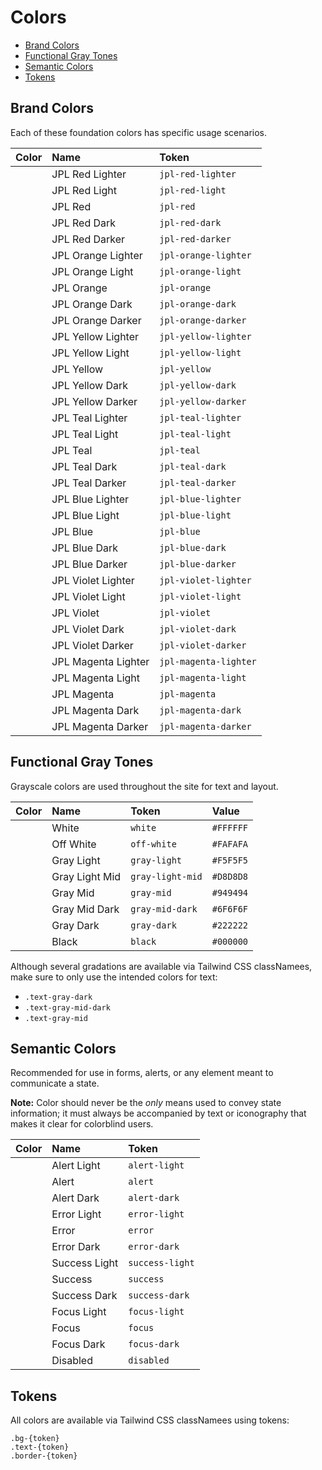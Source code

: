 
<Meta title="Foundation/Colors" />

# Colors

- [Brand Colors](#brand-colors)
- [Functional Gray Tones](#functional-gray-tones)
- [Semantic Colors](#semantic-colors)
- [Tokens](#tokens)

<span id="brand-colors"></span>

## Brand Colors

Each of these foundation colors has specific usage scenarios.

| Color                                              | Name                | Token                 |
| :------------------------------------------------- | :------------------ | :-------------------- |
| <div className="bg-jpl-red-lighter p-4"></div>     | JPL Red Lighter     | `jpl-red-lighter`     |
| <div className="bg-jpl-red-light p-4"></div>       | JPL Red Light       | `jpl-red-light`       |
| <div className="bg-jpl-red p-4"></div>             | JPL Red             | `jpl-red`             |
| <div className="bg-jpl-red-dark p-4"></div>        | JPL Red Dark        | `jpl-red-dark`        |
| <div className="bg-jpl-red-darker p-4"></div>      | JPL Red Darker      | `jpl-red-darker`      |
| <div className="bg-jpl-orange-lighter p-4"></div>  | JPL Orange Lighter  | `jpl-orange-lighter`  |
| <div className="bg-jpl-orange-light p-4"></div>    | JPL Orange Light    | `jpl-orange-light`    |
| <div className="bg-jpl-orange p-4"></div>          | JPL Orange          | `jpl-orange`          |
| <div className="bg-jpl-orange-dark p-4"></div>     | JPL Orange Dark     | `jpl-orange-dark`     |
| <div className="bg-jpl-orange-darker p-4"></div>   | JPL Orange Darker   | `jpl-orange-darker`   |
| <div className="bg-jpl-yellow-lighter p-4"></div>  | JPL Yellow Lighter  | `jpl-yellow-lighter`  |
| <div className="bg-jpl-yellow-light p-4"></div>    | JPL Yellow Light    | `jpl-yellow-light`    |
| <div className="bg-jpl-yellow p-4"></div>          | JPL Yellow          | `jpl-yellow`          |
| <div className="bg-jpl-yellow-dark p-4"></div>     | JPL Yellow Dark     | `jpl-yellow-dark`     |
| <div className="bg-jpl-yellow-darker p-4"></div>   | JPL Yellow Darker   | `jpl-yellow-darker`   |
| <div className="bg-jpl-teal-lighter p-4"></div>    | JPL Teal Lighter    | `jpl-teal-lighter`    |
| <div className="bg-jpl-teal-light p-4"></div>      | JPL Teal Light      | `jpl-teal-light`      |
| <div className="bg-jpl-teal p-4"></div>            | JPL Teal            | `jpl-teal`            |
| <div className="bg-jpl-teal-dark p-4"></div>       | JPL Teal Dark       | `jpl-teal-dark`       |
| <div className="bg-jpl-teal-darker p-4"></div>     | JPL Teal Darker     | `jpl-teal-darker`     |
| <div className="bg-jpl-blue-lighter p-4"></div>    | JPL Blue Lighter    | `jpl-blue-lighter`    |
| <div className="bg-jpl-blue-light p-4"></div>      | JPL Blue Light      | `jpl-blue-light`      |
| <div className="bg-jpl-blue p-4"></div>            | JPL Blue            | `jpl-blue`            |
| <div className="bg-jpl-blue-dark p-4"></div>       | JPL Blue Dark       | `jpl-blue-dark`       |
| <div className="bg-jpl-blue-darker p-4"></div>     | JPL Blue Darker     | `jpl-blue-darker`     |
| <div className="bg-jpl-violet-lighter p-4"></div>  | JPL Violet Lighter  | `jpl-violet-lighter`  |
| <div className="bg-jpl-violet-light p-4"></div>    | JPL Violet Light    | `jpl-violet-light`    |
| <div className="bg-jpl-violet p-4"></div>          | JPL Violet          | `jpl-violet`          |
| <div className="bg-jpl-violet-dark p-4"></div>     | JPL Violet Dark     | `jpl-violet-dark`     |
| <div className="bg-jpl-violet-darker p-4"></div>   | JPL Violet Darker   | `jpl-violet-darker`   |
| <div className="bg-jpl-magenta-lighter p-4"></div> | JPL Magenta Lighter | `jpl-magenta-lighter` |
| <div className="bg-jpl-magenta-light p-4"></div>   | JPL Magenta Light   | `jpl-magenta-light`   |
| <div className="bg-jpl-magenta p-4"></div>         | JPL Magenta         | `jpl-magenta`         |
| <div className="bg-jpl-magenta-dark p-4"></div>    | JPL Magenta Dark    | `jpl-magenta-dark`    |
| <div className="bg-jpl-magenta-darker p-4"></div>  | JPL Magenta Darker  | `jpl-magenta-darker`  |

<span id="functional-gray-tones"></span>

## Functional Gray Tones

Grayscale colors are used throughout the site for text and layout.

| Color                                         | Name           | Token            | Value     |
| :-------------------------------------------- | :------------- | :--------------- | :-------- |
| <div className="bg-white p-4"></div>          | White          | `white`          | `#FFFFFF` |
| <div className="bg-off-white p-4"></div>      | Off White      | `off-white`      | `#FAFAFA` |
| <div className="bg-gray-light p-4"></div>     | Gray Light     | `gray-light`     | `#F5F5F5` |
| <div className="bg-gray-light-mid p-4"></div> | Gray Light Mid | `gray-light-mid` | `#D8D8D8` |
| <div className="bg-gray-mid p-4"></div>       | Gray Mid       | `gray-mid`       | `#949494` |
| <div className="bg-gray-mid-dark p-4"></div>  | Gray Mid Dark  | `gray-mid-dark`  | `#6F6F6F` |
| <div className="bg-gray-dark p-4"></div>      | Gray Dark      | `gray-dark`      | `#222222` |
| <div className="bg-black p-4"></div>          | Black          | `black`          | `#000000` |

Although several gradations are available via Tailwind CSS classNamees, make sure to only use the intended colors for text:

- <div className="w-3 h-3 bg-gray-dark inline-block"></div>
  <code>.text-gray-dark</code>
- <div className="w-3 h-3 bg-gray-mid-dark inline-block"></div>
  <code>.text-gray-mid-dark</code>
- <div className="w-3 h-3 bg-gray-mid inline-block"></div>
  <code>.text-gray-mid</code>

<span id="semantic-colors"></span>

## Semantic Colors

Recommended for use in forms, alerts, or any element meant to communicate a state.

**Note:** Color should never be the _only_ means used to convey state information;
it must always be accompanied by text or iconography that makes it clear for colorblind users.

| Color                                        | Name          | Token           |
| :------------------------------------------- | :------------ | :-------------- |
| <div className="bg-warning-light p-4"></div> | Alert Light   | `alert-light`   |
| <div className="bg-warning p-4"></div>       | Alert         | `alert`         |
| <div className="bg-warning-dark p-4"></div>  | Alert Dark    | `alert-dark`    |
| <div className="bg-error-light p-4"></div>   | Error Light   | `error-light`   |
| <div className="bg-error p-4"></div>         | Error         | `error`         |
| <div className="bg-error-dark p-4"></div>    | Error Dark    | `error-dark`    |
| <div className="bg-success-light p-4"></div> | Success Light | `success-light` |
| <div className="bg-success p-4"></div>       | Success       | `success`       |
| <div className="bg-success-dark p-4"></div>  | Success Dark  | `success-dark`  |
| <div className="bg-focus-light p-4"></div>   | Focus Light   | `focus-light`   |
| <div className="bg-focus p-4"></div>         | Focus         | `focus`         |
| <div className="bg-focus-dark p-4"></div>    | Focus Dark    | `focus-dark`    |
| <div className="bg-disabled p-4"></div>      | Disabled      | `disabled`      |

<span id="tokens"></span>

## Tokens

All colors are available via Tailwind CSS classNamees using tokens:

```
.bg-{token}
.text-{token}
.border-{token}
```
